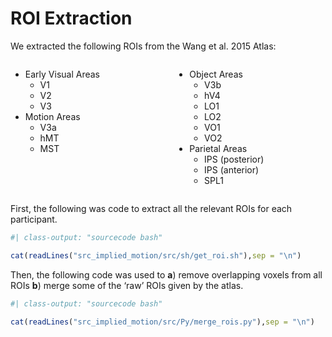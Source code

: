 # ROI Extraction

We extracted the following ROIs from the Wang et al. 2015 Atlas:

:::: {.columns}

::: {.column width="50%"}

- Early Visual Areas
    - V1
    - V2
    - V3

- Motion Areas
    - V3a
    - hMT
    - MST

:::

::: {.column width="50%"}

- Object Areas
    - V3b
    - hV4
    - LO1
    - LO2
    - VO1
    - VO2


- Parietal Areas
    - IPS (posterior)
    - IPS (anterior)
    - SPL1

:::

::::

First, the following was code to extract all the relevant ROIs for each participant.


```r
#| class-output: "sourcecode bash"

cat(readLines("src_implied_motion/src/sh/get_roi.sh"),sep = "\n")
```

Then, the following code was used to **a**) remove overlapping voxels from all ROIs **b**) merge some of the 'raw' ROIs given by the atlas.

```r
#| class-output: "sourcecode bash"

cat(readLines("src_implied_motion/src/Py/merge_rois.py"),sep = "\n")
```